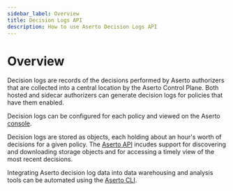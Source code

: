 ```yaml
---
sidebar_label: Overview
title: Decision Logs API
description: How to use Aserto Decision Logs API
---
```


# Overview

Decision logs are records of the decisions performed by Aserto authorizers that are collected into a central location
by the Aserto Control Plane. Both hosted and sidecar authorizers can generate decision logs for policies that have them
enabled.

Decision logs can be configured for each policy and viewed on the Aserto [console](/docs/decision-logs-guide/console).

Decision logs are stored as objects, each holding about an hour's worth of decisions for a given policy. The
[Aserto API](/docs/decision-logs-guide/api/overview) incudes support for discovering and downloading storage objects and for
accessing a timely view of the most recent decisions.

Integrating Aserto decision log data into data warehousing and analysis tools can be automated using the
[Aserto CLI](/docs/command-line-interface/aserto-cli/decision-logs).
